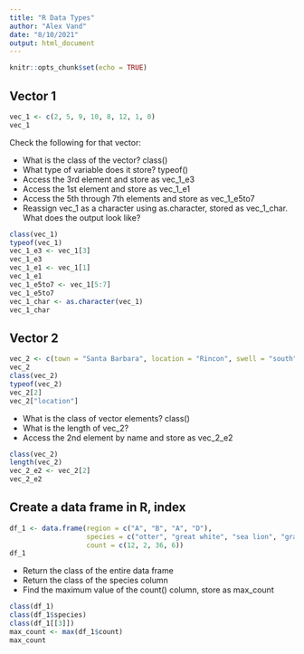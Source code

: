 ```yaml
---
title: "R Data Types"
author: "Alex Vand"
date: "8/10/2021"
output: html_document
---
```


```r
knitr::opts_chunk$set(echo = TRUE)
```

## Vector 1
```r
vec_1 <- c(2, 5, 9, 10, 8, 12, 1, 0)
vec_1
```

Check the following for that vector:

- What is the class of the vector? class()
- What type of variable does it store? typeof()
- Access the 3rd element and store as vec_1_e3
- Access the 1st element and store as vec_1_e1
- Access the 5th through 7th elements and store as vec_1_e5to7
- Reassign vec_1 as a character using as.character, stored as vec_1_char. What does the output look like?

```r
class(vec_1)
typeof(vec_1)
vec_1_e3 <- vec_1[3]
vec_1_e3
vec_1_e1 <- vec_1[1]
vec_1_e1
vec_1_e5to7 <- vec_1[5:7]
vec_1_e5to7
vec_1_char <- as.character(vec_1)
vec_1_char
```

## Vector 2

```r
vec_2 <- c(town = "Santa Barbara", location = "Rincon", swell = "south")
vec_2
class(vec_2)
typeof(vec_2)
vec_2[2]
vec_2["location"]
```
- What is the class of vector elements? class()
- What is the length of vec_2?
- Access the 2nd element by name and store as vec_2_e2

```r
class(vec_2)
length(vec_2)
vec_2_e2 <- vec_2[2]
vec_2_e2
```

## Create a data frame in R, index

```r
df_1 <- data.frame(region = c("A", "B", "A", "D"),
                   species = c("otter", "great white", "sea lion", "gray whale"),
                   count = c(12, 2, 36, 6))
df_1
```

- Return the class of the entire data frame
- Return the class of the species column
- Find the maximum value of the count() column, store as max_count

```r
class(df_1)
class(df_1$species)
class(df_1[[3]])
max_count <- max(df_1$count)
max_count
```




